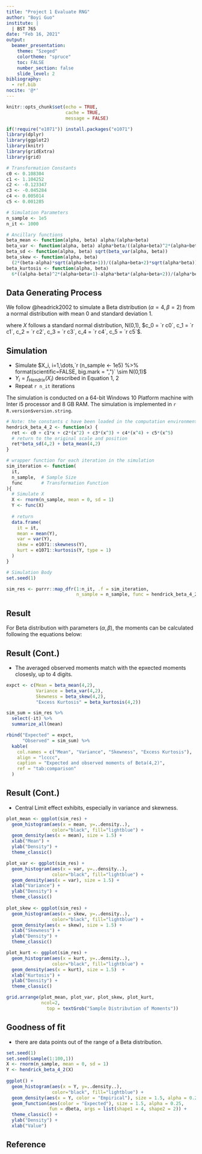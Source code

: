 ```yaml
---
title: "Project 1 Evaluate RNG"
author: "Boyi Guo"
institute: |
  | BST 765
date: "Feb 16, 2021"
output: 
  beamer_presentation:
    theme: "Szeged"
    colortheme: "spruce"
    toc: FALSE
    number_section: false
    slide_level: 2
bibliography:
  - ref.bib
nocite: '@*'
---
```

```r
knitr::opts_chunk$set(echo = TRUE,
                      cache = TRUE,
                      message = FALSE)

if(!require("e1071")) install.packages("e1071")
library(dplyr)
library(ggplot2)
library(knitr)
library(gridExtra)
library(grid)

# Transformation Constants
c0 <- 0.108304
c1 <- 1.104252
c2 <- -0.123347
c3 <- -0.045284
c4 <- 0.005014
c5 <- 0.001285

# Simulation Parameters
n_sample <- 1e5
n_it <- 1000

# Ancillary functions
beta_mean <- function(alpha, beta) alpha/(alpha+beta)
beta_var <- function(alpha, beta) alpha*beta/((alpha+beta)^2*(alpha+beta+1))
beta_sd <- function(alpha, beta) sqrt(beta_var(alpha, beta))
beta_skew <- function(alpha, beta)
  (2*(beta-alpha)*sqrt(alpha+beta+1))/((alpha+beta+2)*sqrt(alpha*beta))
beta_kurtosis <- function(alpha, beta)
  6*((alpha-beta)^2*(alpha+beta+1)-alpha*beta*(alpha+beta+2))/(alpha*beta*(alpha+beta+2)*(alpha+beta+3))
```

## Data Generating Process

We follow @headrick2002 to simulate a Beta distribution ($\alpha = 4, \beta = 2$) from a normal distribution with mean 0 and standard deviation 1. 

\begin{equation}
  \label{eq:transf}
  Y_Z = c_0 + c_1 X + c_2X^2 + c_3X^3 + c4X^4 + c_5X^5,
\end{equation}
\begin{equation}
  \label{eq:scale}
  Y = Y_Z*\sigma_{\beta_{4,2}} + \mu_{\beta_{4,2}},
\end{equation}
where $X$ follows a standard normal distribution, N(0,1), $c_0 = `r c0`, c_1 = `r c1`, c_2 = `r c2`, c_3 = `r c3`, c_4 = `r c4`, c_5 = `r c5`$. 

## Simulation
* Simulate $X_i, i=1,\dots,`r (n_sample <- 1e5) %>% format(scientific=FALSE, big.mark = ",")` \sim N(0,1)$ 
* $Y_i = f_{Hendrix}(X_i)$ described in Equation 1, 2
* Repeat `r n_it` iterations 

The simulation is conducted on a 64-bit Windows 10 Platform machine with Inter i5 processor and 8 GB RAM. The simulation is implemented in `r R.version$version.string`.


```r
# Note: the constants c have been loaded in the computation environment
hendrick_beta_4_2 <- function(x) {
  ret <- c0 + c1*x + c2*(x^2) + c3*(x^3) + c4*(x^4) + c5*(x^5)
  # return to the original scale and position
  ret*beta_sd(4,2) + beta_mean(4,2)
}

# wrapper function for each iteration in the simulation
sim_iteration <- function(
  it,
  n_sample,  # Sample Size
  func       # Transformation Function
){
  # Simulate X
  X <- rnorm(n_sample, mean = 0, sd = 1)
  Y <- func(X)
  
  # return
  data.frame(
    it = it,
    mean = mean(Y),
    var = var(Y),
    skew = e1071::skewness(Y),
    kurt = e1071::kurtosis(Y, type = 1)
  )
}

# Simulation Body
set.seed(1)

sim_res <- purrr::map_dfr(1:n_it, .f = sim_iteration,
                          n_sample = n_sample, func = hendrick_beta_4_2)
```

## Result
For Beta distribution with parameters ($\alpha, \beta$), the moments can be calculated following the equations below:
\begin{align*}
  \mu & = \frac{\alpha}{\alpha+\beta} \\
  \sigma^2 &= \frac{\alpha*\beta}{(\alpha+\beta)^2*(\alpha+\beta+1)} \\
  \text{skewness} & = 
  \frac{2*(\beta-\alpha)*\sqrt(\alpha+\beta+1)}{(\alpha+\beta+2)*\sqrt(\alpha*\beta)}\\
  \text{excess kurtosis}&  = \frac{6*((\alpha-\beta)^2(\alpha+\beta+1)-\alpha*\beta*(\alpha+\beta+2))}{\alpha*\beta*(\alpha+\beta+2)*(\alpha+\beta+3)}.
\end{align*}

## Result (Cont.)
* The averaged observed moments match with the epxected moments closesly, up to 4 digits. 

```r
expct <- c(Mean = beta_mean(4,2),
           Variance = beta_var(4,2),
           Skewness = beta_skew(4,2),
           "Excess Kurtosis" = beta_kurtosis(4,2))

sim_sum = sim_res %>% 
  select(-it) %>% 
  summarize_all(mean)

rbind("Expected" = expct, 
      "Observed" = sim_sum) %>% 
  kable(
    col.names = c("Mean", "Variance", "Skewness", "Excess Kurtosis"),
    align = "lcccc",
    caption = "Expected and observed moments of Beta(4,2)",
    ref = "tab:comparison"
  )

```
## Result (Cont.)
* Central Limit effect exhibits, especially in variance and skewness.

```r
plot_mean <- ggplot(sim_res) +
  geom_histogram(aes(x = mean, y=..density..),
                 color="black", fill="lightblue") +
  geom_density(aes(x = mean), size = 1.5) +
  xlab("Mean") +
  ylab("Density") +
  theme_classic()

plot_var <- ggplot(sim_res) +
  geom_histogram(aes(x = var, y=..density..),
                 color="black", fill="lightblue") +
  geom_density(aes(x = var), size = 1.5) +
  xlab("Variance") +
  ylab("Density") +
  theme_classic()
  
plot_skew <- ggplot(sim_res) +
  geom_histogram(aes(x = skew, y=..density..),
                 color="black", fill="lightblue") +
  geom_density(aes(x = skew), size = 1.5) +
  xlab("Skewness") +
  ylab("Density") +
  theme_classic()

plot_kurt <- ggplot(sim_res) +
  geom_histogram(aes(x = kurt, y=..density..),
                 color="black", fill="lightblue") +
  geom_density(aes(x = kurt), size = 1.5)  +
  xlab("Kurtosis") +
  ylab("Density") +
  theme_classic()

grid.arrange(plot_mean, plot_var, plot_skew, plot_kurt,
             ncol=2,
               top = textGrob("Sample Distribution of Moments"))

```

## Goodness of fit

 * there are data points out of the range of a Beta distribution. 

```r
set.seed(1)
set.seed(sample(1:100,1))
X <- rnorm(n_sample, mean = 0, sd = 1)
Y <- hendrick_beta_4_2(X)
  
ggplot() +
  geom_histogram(aes(x = Y, y=..density..),
                 color="black", fill="lightblue") +
  geom_density(aes(x = Y, color = "Empirical"), size = 1.5, alpha = 0.25)+
  geom_function(aes(color = "Expected"), size = 1.5, alpha = 0.25,
                fun = dbeta, args = list(shape1 = 4, shape2 = 2)) +
  theme_classic() +
  ylab("Density") +
  xlab("Value")


```


\newpage
## Reference